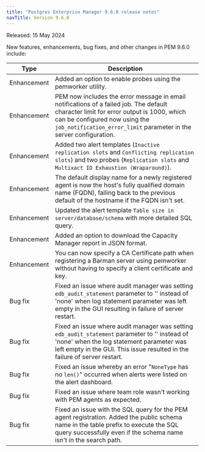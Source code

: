 ```yaml
---
title: "Postgres Enterprise Manager 9.6.0 release notes"
navTitle: Version 9.6.0
---
```


Released: 15 May 2024

New features, enhancements, bug fixes, and other changes in PEM 9.6.0 include:

| Type         | Description                                                                                                                                                                                                                                  |
|--------------|----------------------------------------------------------------------------------------------------------------------------------------------------------------------------------------------------------------------------------------------|
| Enhancement  | Added an option to enable probes using the pemworker utility.                                                                                                                                                                                |
| Enhancement  | PEM now includes the error message in email notifications of a failed job. The default character limit for error output is 1000, which can be configured now using the `job_notification_error_limit` parameter in the server configuration. |
| Enhancement  | Added two alert templates (`Inactive replication slots` and `Conflicting replication slots`) and two probes (`Replication slots` and `Multixact ID Exhaustion (Wraparound)`).                                                                |
| Enhancement  | The default display name for a newly registered agent is now the host's fully qualified domain name (FQDN), falling back to the previous default of the hostname if the FQDN isn't set.                                                      |
| Enhancement  | Updated the alert template `Table size in server/database/schema` with more detailed SQL query.                                                                                                                                              |
| Enhancement  | Added an option to download the Capacity Manager report in JSON format.                                                                                                                                                                      |
| Enhancement  | You can now specify a CA Certificate path when registering a Barman server using pemworker without having to specify a client certificate and key.                                                                                           |
| Bug&nbsp;fix | Fixed an issue where audit manager was setting `edb_audit_statement` parameter to '' instead of 'none' when log statement parameter was left empty in the GUI resulting in failure of server restart.                                        |
| Bug&nbsp;fix | Fixed an issue where audit manager was setting `edb_audit_statement` parameter to '' instead of 'none' when the log statement parameter was left empty in the GUI. This issue resulted in the failure of server restart.                     |
| Bug&nbsp;fix | Fixed an issue whereby an error "`NoneType` has no `len()`" occurred when alerts were listed on the alert dashboard.                                                                                                                         |
| Bug&nbsp;fix | Fixed an issue where team role wasn't working with PEM agents as expected.                                                                                                                                                                   |
| Bug&nbsp;fix | Fixed an issue with the SQL query for the PEM agent registration. Added the public schema name in the table prefix to execute the SQL query successfully even if the schema name isn't in the search path.                                   |
